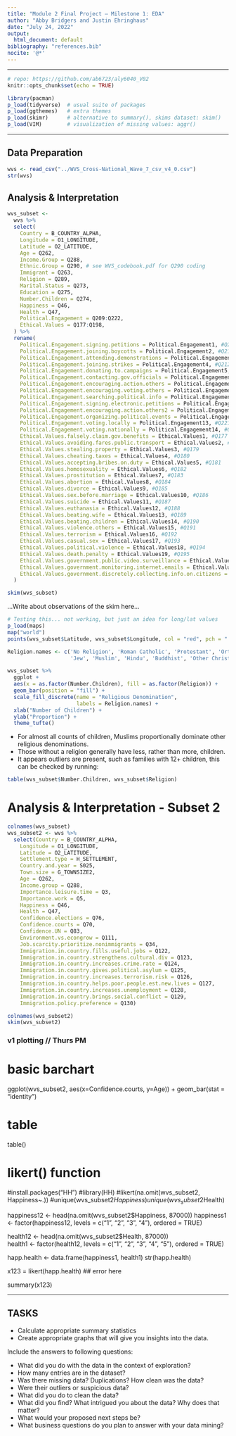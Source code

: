 ```yaml
---
title: "Module 2 Final Project — Milestone 1: EDA"
author: "Abby Bridgers and Justin Ehringhaus"
date: "July 24, 2022"
output:
  html_document: default
bibliography: "references.bib"
nocite: '@*'
---
```


---

```r
# repo: https://github.com/ab6723/aly6040_V02
knitr::opts_chunk$set(echo = TRUE)
```

```r
library(pacman)
p_load(tidyverse)  # usual suite of packages
p_load(ggthemes)   # extra themes
p_load(skimr)      # alternative to summary(), skims dataset: skim()
p_load(VIM)        # visualization of missing values: aggr()
```
---

## Data Preparation

```r
wvs <- read_csv("../WVS_Cross-National_Wave_7_csv_v4_0.csv")
str(wvs)
```
## Analysis & Interpretation

```r
wvs_subset <- 
  wvs %>% 
  select(
    Country = B_COUNTRY_ALPHA,
    Longitude = O1_LONGITUDE,
    Latitude = O2_LATITUDE,
    Age = Q262,
    Income.Group = Q288,
    Ethnic.Group = Q290, # see WVS_codebook.pdf for Q290 coding
    Immigrant = Q263,
    Religion = Q289,
    Marital.Status = Q273,
    Education = Q275,
    Number.Children = Q274,
    Happiness = Q46,
    Health = Q47,
    Political.Engagement = Q209:Q222,
    Ethical.Values = Q177:Q198,
  ) %>% 
  rename(
    Political.Engagement.signing.petitions = Political.Engagement1, #Q209
    Political.Engagement.joining.boycotts = Political.Engagement2, #Q210
    Political.Engagement.attending.demonstrations = Political.Engagement3, #Q211
    Political.Engagement.joining.strikes = Political.Engagement4, #Q212
    Political.Engagement.donating.to.campaigns = Political.Engagement5, #Q213
    Political.Engagement.contacting.gov.officials = Political.Engagement6, #Q214
    Political.Engagement.encouraging.action.others = Political.Engagement7, #Q215
    Political.Engagement.encouraging.voting.others = Political.Engagement8, #Q216
    Political.Engagement.searching.political.info = Political.Engagement9, #Q217
    Political.Engagement.signing.electronic.petitions = Political.Engagement10, #Q218
    Political.Engagement.encouraging.action.others2 = Political.Engagement11, #Q219
    Political.Engagement.organizing.political.events = Political.Engagement12, #Q220
    Political.Engagement.voting.locally = Political.Engagement13, #Q221
    Political.Engagement.voting.nationally = Political.Engagement14, #Q222,
    Ethical.Values.falsely.claim.gov.benefits = Ethical.Values1, #Q177
    Ethical.Values.avoiding.fares.public.transport = Ethical.Values2, #Q178
    Ethical.Values.stealing.property = Ethical.Values3, #Q179
    Ethical.Values.cheating.taxes = Ethical.Values4, #Q180
    Ethical.Values.accepting.bribes.on.duty = Ethical.Values5, #Q181
    Ethical.Values.homosexuality = Ethical.Values6, #Q182
    Ethical.Values.prostitution = Ethical.Values7, #Q183
    Ethical.Values.abortion = Ethical.Values8, #Q184
    Ethical.Values.divorce = Ethical.Values9, #Q185
    Ethical.Values.sex.before.marriage = Ethical.Values10, #Q186
    Ethical.Values.suicide = Ethical.Values11, #Q187
    Ethical.Values.euthanasia = Ethical.Values12, #Q188
    Ethical.Values.beating.wife = Ethical.Values13, #Q189
    Ethical.Values.beating.children = Ethical.Values14, #Q190
    Ethical.Values.violence.others = Ethical.Values15, #Q191
    Ethical.Values.terrorism = Ethical.Values16, #Q192
    Ethical.Values.casual.sex = Ethical.Values17, #Q193
    Ethical.Values.political.violence = Ethical.Values18, #Q194
    Ethical.Values.death.penalty = Ethical.Values19, #Q195
    Ethical.Values.government.public.video.surveillance = Ethical.Values20, #Q196
    Ethical.Values.government.monitoring.internet.emails = Ethical.Values21, #Q197
    Ethical.Values.government.discretely.collecting.info.on.citizens = Ethical.Values22, #Q198
  )
```

```r
skim(wvs_subset)
```

...Write about observations of the skim here...

```r
# Testing this... not working, but just an idea for long/lat values
p_load(maps)
map("world")
points(wvs_subset$Latitude, wvs_subset$Longitude, col = "red", pch = ".", cex = 2)
```

```r
Religion.names <- c('No Religion', 'Roman Catholic', 'Protestant', 'Orthodox',
                    'Jew', 'Muslim', 'Hindu', 'Buddhist', 'Other Christian', 'Other')

wvs_subset %>% 
  ggplot +
  aes(x = as.factor(Number.Children), fill = as.factor(Religion)) +
  geom_bar(position = "fill") +
  scale_fill_discrete(name = "Religious Denomination",
                      labels = Religion.names) +
  xlab("Number of Children") +
  ylab("Proportion") +
  theme_tufte()
```

- For almost all counts of children, Muslims proportionally dominate other religious denominations.
- Those without a religion generally have less, rather than more, children.
- It appears outliers are present, such as families with 12+ children, this can be checked by running:

```r
table(wvs_subset$Number.Children, wvs_subset$Religion)
```


# Analysis & Interpretation - Subset 2
```r
colnames(wvs_subset)
wvs_subset2 <- wvs %>% 
  select(Country = B_COUNTRY_ALPHA,
    Longitude = O1_LONGITUDE,
    Latitude = O2_LATITUDE,
    Settlement.type = H_SETTLEMENT,
    Country.and.year = S025,
    Town.size = G_TOWNSIZE2,
    Age = Q262,
    Income.group = Q288,
    Importance.leisure.time = Q3,
    Importance.work = Q5,
    Happiness = Q46,
    Health = Q47,
    Confidence.elections = Q76,
    Confidence.courts = Q70,
    Confidence.UN = Q83,
    Environment.vs.econgrow = Q111,
    Job.scarcity.prioritize.nonimmigrants = Q34,
    Immigration.in.country.fills.useful.jobs = Q122,
    Immigration.in.country.strengthens.cultural.div = Q123,
    Immigration.in.country.increases.crime.rate = Q124,
    Immigration.in.country.gives.political.asylum = Q125,
    Immigration.in.country.increases.terrorism.risk = Q126,
    Immigration.in.country.helps.poor.people.est.new.lives = Q127,
    Immigration.in.country.increases.unemployment = Q128,
    Immigration.in.country.brings.social.conflict = Q129,
    Immigration.policy.preference = Q130)
```


```r
colnames(wvs_subset2)
skim(wvs_subset2)
```
### v1 plotting // Thurs PM
# basic barchart
ggplot(wvs_subset2, aes(x=Confidence.courts, y=Age)) + 
  geom_bar(stat = "identity")

# table 
table()

# likert() function
#install.packages("HH")
#library(HH)
#likert(na.omit(wvs_subset2, Happiness~.))
#unique(wvs_subset2$Happiness)
unique(wvs_subset2$Health)

happiness12 <- head(na.omit(wvs_subset2$Happiness, 87000))
happiness1 <- factor(happiness12,
                       levels = c("1", "2", "3", "4"),
                       ordered = TRUE)
                       
health12 <- head(na.omit(wvs_subset2$Health, 87000))                     
health1 <- factor(health12,
                       levels = c("1", "2", "3", "4", "5"),
                       ordered = TRUE)

happ.health <- data.frame(happiness1, health1)
str(happ.health)

x123 = likert(happ.health) ## error here

summary(x123)


---

## TASKS

- Calculate appropriate summary statistics
- Create appropriate graphs that will give you insights into the data.

Include the answers to following questions:

- What did you do with the data in the context of exploration?
- How many entries are in the dataset?
- Was there missing data? Duplications? How clean was the data?
- Were their outliers or suspicious data?
- What did you do to clean the data?
- What did you find? What intrigued you about the data? Why does that matter?
- What would your proposed next steps be?
- What business questions do you plan to answer with your data mining?